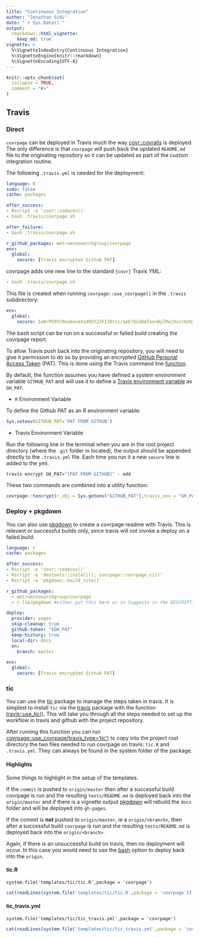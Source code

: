 ```yaml
---
title: "Continuous Integration"
author: "Jonathan Sidi"
date: "`r Sys.Date()`"
output: 
  rmarkdown::html_vignette: 
    keep_md: true
vignette: >
  %\VignetteIndexEntry{Continuous Integration}
  %\VignetteEngine{knitr::rmarkdown}
  %\VignetteEncoding{UTF-8}
---
```


```r
knitr::opts_chunk$set(
  collapse = TRUE,
  comment = "#>"
)
```

## Travis

### Direct

`covrpage` can be deployed in Travis much the way [covr::covralls](https://covr.r-lib.org/reference/coveralls.html) is deployed. The only difference is that `covrpage` will push back the updated `README.md` file to the originating repository so it can be updated as part of the custom integration routine. 

The following `.travis.yml` is needed for the deployment:

```yml
language: R
sudo: false
cache: packages

after_success:
- Rscript -e 'covr::codecov()'
- bash .travis/covrpage.sh

after_failure:
- bash .travis/covrpage.sh

r_github_packages: metrumresearchgroup/covrpage
env:
  global:
    secure: [Travis encrypted Github PAT]

```

covrpage adds one new line to the standard `{covr}` Travis YML:

```yml
- bash .travis/covrpage.sh
```

This file is created when running `covrpage::use_covrpage()` in the `.travis` subdirectory:

```yml
env:
  global:
    secure: IeWrPb9tC9oxkoceXs4NStZJFIJKtvi/qeErbv3OATeo+BylRwj9xzcmzQrV8ps...
```

The bash script can be run on a successful or failed build creating the covrpage report. 

To allow Travis push back into the originating repository, you will need to give it permission to do so by providing an encrypted [GitHub Personal Access Token](https://github.com/settings/tokens) (PAT). This is done using the Travis command line [function](https://docs.travis-ci.com/user/encryption-keys/).

By default, the function assumes you have defined a system environment variable `GITHUB_PAT` and will use it to define a [Travis environment variable](https://docs.travis-ci.com/user/environment-variables/) as `GH_PAT`.

  - `R` Environment Variable

To define the Github PAT as an R environment variable:

```r
Sys.setenv(GITHUB_PAT='PAT FROM GITHUB')
```

  - Travis Environment Variable

Run the following line in the terminal when you are in the root project directory (where the `.git` folder in located), the output should be appended directly to the `.travis.yml` file. Each time you run it a new `secure` line is added to the yml.

```r
travis encrypt GH_PAT="[PAT FROM GITHUB]" --add
```

These two commands are combined into a utility function:

```r
covrpage::tencrypt(r_obj = Sys.getenv("GITHUB_PAT"),travis_env = "GH_PAT",add = TRUE)
```


### Deploy + pkgdown

You can also use [pkgdown](https://www.github.com/r-lib/pkgdown) to create a covrpage readme with Travis. This is relevant or successful builds only, since travis will not invoke a deploy on a failed build.

```yml
language: r
cache: packages

after_success:
- Rscript -e 'covr::codecov()'
- Rscript -e 'devtools::install(); covrpage::covrpage_ci()'
- Rscript -e 'pkgdown::build_site()'

r_github_packages: 
  - metrumresearchgroup/covrpage
  - r-lib/pkgdown #either put this here or in Suggests in the DESCRIPTION file

deploy:
  provider: pages
  skip-cleanup: true
  github-token: "$GH_PAT"
  keep-history: true
  local-dir: docs
  on:
    branch: master

env:
  global:
    secure: [Travis encrypted Github PAT]
```

### tic
You can use the [tic](https://github.com/ropenscilabs/tic) package to manage the steps taken in travis. It is simplest to install `tic` via the [travis](https://github.com/ropenscilabs/travis) package with the function [travis::use_tic()](https://ropenscilabs.github.io/travis/reference/use_tic.html). This will take you through all the steps needed to set up the workflow in travis and github with the project repository. 

After running this function you can run [covrpage::use_covrpage(travis_type='tic')](https://metrumresearchgroup.github.io/covrpage/reference/use_covrpage.html) to copy into the project root directory the two files needed to run covrpage on travis: `tic.R` and `.travis.yml`. They can always be found in the system folder of the package.

#### Highlights

Some things to highlight in the setup of the templates. 

If the `commit` is pushed to `origin/master` then after a successful build covrpage is run and the resulting `tests/README.md` is deployed back into the `origin/master` and if there is a vignette output [pkgdown](https://www.github.com/r-lib/pkgdown) will rebuild the `docs` folder and will be deployed into `gh-pages`.

If the commit is **not** pushed to `origin/master`, ie a `origin/<branch>`, then after a successful build `covrpage` is run and the resulting `tests/README.md` is deployed back into the `origin/<branch>`.

Again, if there is an unsuccessful build on travis, then no deployment will occur. In this case you would need to use the [bash](#direct) option to deploy back into the `origin`.

#### tic.R

`system.file('templates/tic/tic.R',package = 'covrpage')`

```r
cat(readLines(system.file('templates/tic/tic.R',package = 'covrpage')),sep='\n')
```

#### tic_travis.yml

`system.file('templates/tic/tic_travis.yml',package = 'covrpage')`

```r
cat(readLines(system.file('templates/tic/tic_travis.yml',package = 'covrpage')),sep='\n')
```
